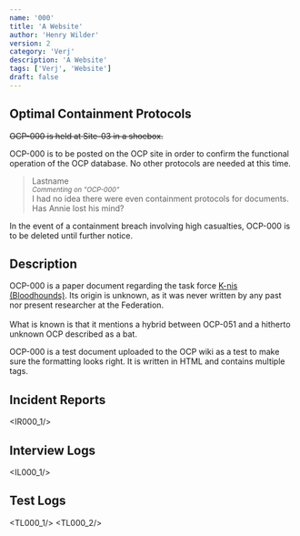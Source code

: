 ```yaml
---
name: '000'
title: 'A Website'
author: 'Henry Wilder'
version: 2
category: 'Verj'
description: 'A Website'
tags: ['Verj', 'Website']
draft: false
---
```


## Optimal Containment Protocols

~~OCP-000 is held at Site-03 in a shoebox.~~

OCP-000 is to be posted on the OCP site in order to confirm the functional operation of the OCP database. No other protocols are needed at this time.

> <span class="user">Lastname</span>\
> <sup>*Commenting on "OCP-000"*</sup>\
> I had no idea there were even containment protocols for documents. Has Annie lost his mind?

In the event of a containment breach involving <Blurred>high casualties</Blurred>, OCP-000 is to be <Redacted>deleted until further notice</Redacted>.

## Description

<Blurred>OCP-000 is a paper document regarding the task force [K-nis (Bloodhounds)](). Its origin is unknown, as it was never written by any past nor present researcher at the Federation.</Blurred>
\
\
<Blurred>What is known is that it mentions a hybrid between OCP-051 and a hitherto unknown OCP described as a bat.</Blurred>

OCP-000 is a test document uploaded to the OCP wiki as a test to make sure the formatting looks right.
It is written in <Redacted>HTML</Redacted> and contains multiple tags.

## Incident Reports
<IR000_1/>

## Interview Logs
<IL000_1/>

## Test Logs
<TL000_1/>
<TL000_2/>

